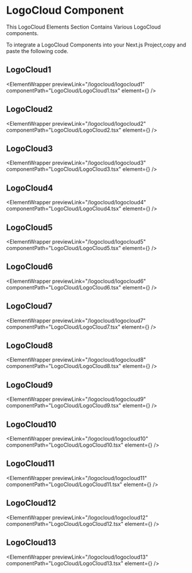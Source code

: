 

# LogoCloud Component

This LogoCloud Elements Section Contains Various LogoCloud components.

To integrate a LogoCloud Components into your Next.js Project,copy and paste the following code.

## LogoCloud1

<ElementWrapper
  previewLink="/logocloud/logocloud1"
  componentPath="LogoCloud/LogoCloud1.tsx"
  element={<LogoCloud1 />}
/>

## LogoCloud2

<ElementWrapper
  previewLink="/logocloud/logocloud2"
  componentPath="LogoCloud/LogoCloud2.tsx"
  element={<LogoCloud2 />}
/>

## LogoCloud3

<ElementWrapper
  previewLink="/logocloud/logocloud3"
  componentPath="LogoCloud/LogoCloud3.tsx"
  element={<LogoCloud3 />}
/>

## LogoCloud4

<ElementWrapper
  previewLink="/logocloud/logocloud4"
  componentPath="LogoCloud/LogoCloud4.tsx"
  element={<LogoCloud4 />}
/>

## LogoCloud5

<ElementWrapper
  previewLink="/logocloud/logocloud5"
  componentPath="LogoCloud/LogoCloud5.tsx"
  element={<LogoCloud5 />}
/>

## LogoCloud6

<ElementWrapper
  previewLink="/logocloud/logocloud6"
  componentPath="LogoCloud/LogoCloud6.tsx"
  element={<LogoCloud6 />}
/>

## LogoCloud7

<ElementWrapper
  previewLink="/logocloud/logocloud7"
  componentPath="LogoCloud/LogoCloud7.tsx"
  element={<LogoCloud7 />}
/>

## LogoCloud8

<ElementWrapper
  previewLink="/logocloud/logocloud8"
  componentPath="LogoCloud/LogoCloud8.tsx"
  element={<LogoCloud8 />}
/>

## LogoCloud9

<ElementWrapper
  previewLink="/logocloud/logocloud9"
  componentPath="LogoCloud/LogoCloud9.tsx"
  element={<LogoCloud9 />}
/>


## LogoCloud10

<ElementWrapper
  previewLink="/logocloud/logocloud10"
  componentPath="LogoCloud/LogoCloud10.tsx"
  element={<LogoCloud10 />}
/>

## LogoCloud11

<ElementWrapper
  previewLink="/logocloud/logocloud11"
  componentPath="LogoCloud/LogoCloud11.tsx"
  element={<LogoCloud11 />}
/>
## LogoCloud12

<ElementWrapper
  previewLink="/logocloud/logocloud12"
  componentPath="LogoCloud/LogoCloud12.tsx"
  element={<LogoCloud12 />}
/>

## LogoCloud13

<ElementWrapper
  previewLink="/logocloud/logocloud13"
  componentPath="LogoCloud/LogoCloud13.tsx"
  element={<LogoCloud13 />}
/>
